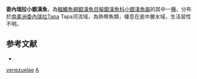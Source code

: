 {{Speciesbox 
| status = NE
| status_system = IUCN3.1
| taxon = Atherinella venezuelae
| authority =  [[Eigenmann|Eigenmann]], 1920
| synonyms = *''Menidia venezuelae'', Eigenmann, 1920
}}
'''委內瑞拉小銀漢魚'''，為[[輻鰭魚綱|輻鰭魚綱]][[銀漢魚目|銀漢魚目]][[擬銀漢魚科|擬銀漢魚科]][[小銀漢魚屬|小銀漢魚屬]]的其中一[[種|種]]，分布於[[南美洲|南美洲]][[委內瑞拉|委內瑞拉]]Tapa Tapa河流域，為熱帶魚類，棲息在底中層水域，生活習性不明。

==参考文献==
*{{FishBase_species|genus=Atherinella|species=venezuelae|year=2016|month=3}}

{{Taxonbar|from=Q2348497}}

[[Category:小銀漢魚屬|venezuelae]]
[[Category:1920年描述的鱼类|A]]